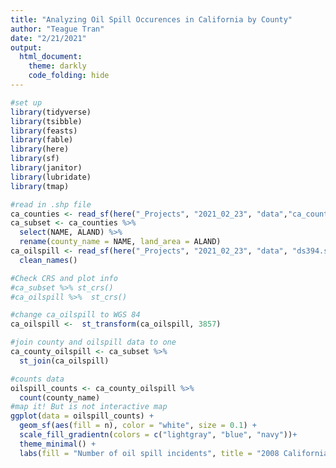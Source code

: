 ```yaml
---
title: "Analyzing Oil Spill Occurences in California by County"
author: "Teague Tran"
date: "2/21/2021"
output: 
  html_document:
    theme: darkly
    code_folding: hide
---
```


```r
#set up
library(tidyverse)
library(tsibble)
library(feasts)
library(fable)
library(here)
library(sf)
library(janitor)
library(lubridate)
library(tmap)

#read in .shp file
ca_counties <- read_sf(here("_Projects", "2021_02_23", "data","ca_counties", "CA_Counties_TIGER2016.shp"))
ca_subset <- ca_counties %>% 
  select(NAME, ALAND) %>% 
  rename(county_name = NAME, land_area = ALAND)
ca_oilspill <- read_sf(here("_Projects", "2021_02_23", "data", "ds394.shp")) %>% 
  clean_names()
```
```r
#Check CRS and plot info
#ca_subset %>% st_crs()
#ca_oilspill %>%  st_crs()

#change ca_oilspill to WGS 84
ca_oilspill <-  st_transform(ca_oilspill, 3857)

#join county and oilspill data to one
ca_county_oilspill <- ca_subset %>% 
  st_join(ca_oilspill)
```


```r
#counts data 
oilspill_counts <- ca_county_oilspill %>% 
  count(county_name)
#map it! But is not interactive map 
ggplot(data = oilspill_counts) +
  geom_sf(aes(fill = n), color = "white", size = 0.1) +
  scale_fill_gradientn(colors = c("lightgray", "blue", "navy"))+
  theme_minimal() +
  labs(fill = "Number of oil spill incidents", title = "2008 California Oil Spill County Heat Map") 
```

